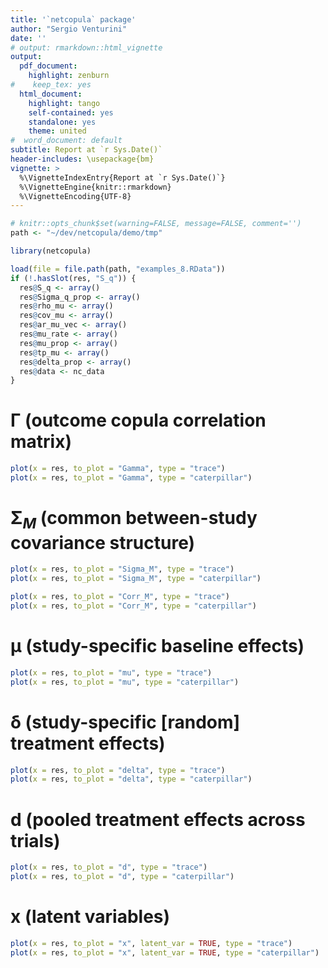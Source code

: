 ```yaml
---
title: '`netcopula` package'
author: "Sergio Venturini"
date: ''
# output: rmarkdown::html_vignette
output:
  pdf_document:
    highlight: zenburn
#    keep_tex: yes
  html_document:
    highlight: tango
    self-contained: yes
    standalone: yes
    theme: united
#  word_document: default
subtitle: Report at `r Sys.Date()`
header-includes: \usepackage{bm}
vignette: >
  %\VignetteIndexEntry{Report at `r Sys.Date()`}
  %\VignetteEngine{knitr::rmarkdown}
  %\VignetteEncoding{UTF-8}
---
```


```r
# knitr::opts_chunk$set(warning=FALSE, message=FALSE, comment='')
path <- "~/dev/netcopula/demo/tmp"
```

```r
library(netcopula)

load(file = file.path(path, "examples_8.RData"))
if (!.hasSlot(res, "S_q")) {
  res@S_q <- array()
  res@Sigma_q_prop <- array()
  res@rho_mu <- array()
  res@cov_mu <- array()
  res@ar_mu_vec <- array()
  res@mu_rate <- array()
  res@mu_prop <- array()
  res@tp_mu <- array()
  res@delta_prop <- array()
  res@data <- nc_data
}
```

# $\boldsymbol{\Gamma}$ (outcome copula correlation matrix)

```r
plot(x = res, to_plot = "Gamma", type = "trace")
plot(x = res, to_plot = "Gamma", type = "caterpillar")
```

# $\boldsymbol{\Sigma}_M$ (common between-study covariance structure)

```r
plot(x = res, to_plot = "Sigma_M", type = "trace")
plot(x = res, to_plot = "Sigma_M", type = "caterpillar")
```

```r
plot(x = res, to_plot = "Corr_M", type = "trace")
plot(x = res, to_plot = "Corr_M", type = "caterpillar")
```

# $\boldsymbol{\mu}$ (study-specific baseline effects)

```r
plot(x = res, to_plot = "mu", type = "trace")
plot(x = res, to_plot = "mu", type = "caterpillar")
```

# $\boldsymbol{\delta}$ (study-specific [random] treatment effects)

```r
plot(x = res, to_plot = "delta", type = "trace")
plot(x = res, to_plot = "delta", type = "caterpillar")
```

# $\boldsymbol{d}$ (pooled treatment effects across trials)

```r
plot(x = res, to_plot = "d", type = "trace")
plot(x = res, to_plot = "d", type = "caterpillar")
```

# $\boldsymbol{x}$ (latent variables)

```r
plot(x = res, to_plot = "x", latent_var = TRUE, type = "trace")
plot(x = res, to_plot = "x", latent_var = TRUE, type = "caterpillar")
```
